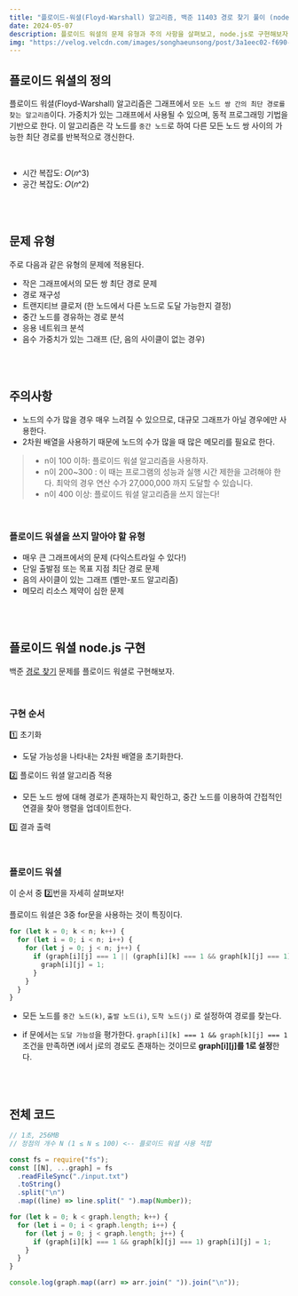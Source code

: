 ```yaml
---
title: "플로이드-워셜(Floyd-Warshall) 알고리즘, 백준 11403 경로 찾기 풀이 (node.js)"
date: 2024-05-07
description: 플로이드 워셜의 문제 유형과 주의 사항을 살펴보고, node.js로 구현해보자.
img: "https://velog.velcdn.com/images/songhaeunsong/post/3a1eec02-f690-481c-bacd-61cd79a176de/image.png"
---
```


## 플로이드 워셜의 정의

플로이드 워셜(Floyd-Warshall) 알고리즘은 그래프에서 `모든 노드 쌍 간의 최단 경로를 찾는 알고리즘`이다.
가중치가 있는 그래프에서 사용될 수 있으며, 동적 프로그래밍 기법을 기반으로 한다.
이 알고리즘은 각 노드를 `중간 노드`로 하여 다른 모든 노드 쌍 사이의 가능한 최단 경로를 반복적으로 갱신한다.

<br />

- 시간 복잡도: 𝑂(𝑛^3)
- 공간 복잡도: 𝑂(𝑛^2)

<br />
<br />

## 문제 유형

주로 다음과 같은 유형의 문제에 적용된다.

- 작은 그래프에서의 모든 쌍 최단 경로 문제
- 경로 재구성
- 트랜지티브 클로저 (한 노드에서 다른 노드로 도달 가능한지 결정)
- 중간 노드를 경유하는 경로 분석
- 응용 네트워크 분석
- 음수 가중치가 있는 그래프 (단, 음의 사이클이 없는 경우)

<br />
<br />

## 주의사항

- 노드의 수가 많을 경우 매우 느려질 수 있으므로, 대규모 그래프가 아닐 경우에만 사용한다.
- 2차원 배열을 사용하기 때문에 노드의 수가 많을 때 많은 메모리를 필요로 한다.

> - n이 100 이하: 플로이드 워셜 알고리즘을 사용하자.
> - n이 200~300 : 이 때는 프로그램의 성능과 실행 시간 제한을 고려해야 한다. 최악의 경우 연산 수가 27,000,000 까지 도달할 수 있습니다.
> - n이 400 이상: 플로이드 워셜 알고리즘을 쓰지 않는다!

<br />

### 플로이드 워셜을 쓰지 말아야 할 유형

- 매우 큰 그래프에서의 문제 (다익스트라일 수 있다!)
- 단일 출발점 또는 목표 지점 최단 경로 문제
- 음의 사이클이 있는 그래프 (벨만-포드 알고리즘)
- 메모리 리소스 제약이 심한 문제

<br />
<br />

## 플로이드 워셜 node.js 구현

백준 [경로 찾기](https://www.acmicpc.net/problem/11403) 문제를 플로이드 워셜로 구현해보자.

<br />

### 구현 순서

1️⃣ 초기화

- 도달 가능성을 나타내는 2차원 배열을 초기화한다.

2️⃣ 플로이드 워셜 알고리즘 적용

- 모든 노드 쌍에 대해 경로가 존재하는지 확인하고, 중간 노드를 이용하여 간접적인 연결을 찾아 행렬을 업데이트한다.

3️⃣ 결과 출력

<br />

### 플로이드 워셜

이 순서 중 2️⃣번을 자세히 살펴보자!

플로이드 워셜은 3중 for문을 사용하는 것이 특징이다.

```js
for (let k = 0; k < n; k++) {
  for (let i = 0; i < n; i++) {
    for (let j = 0; j < n; j++) {
      if (graph[i][j] === 1 || (graph[i][k] === 1 && graph[k][j] === 1)) {
        graph[i][j] = 1;
      }
    }
  }
}
```

- 모든 노드를 `중간 노드(k)`, `출발 노드(i)`, `도착 노드(j)` 로 설정하여 경로를 찾는다.

- if 문에서는 `도달 가능성`을 평가한다.
  `graph[i][k] === 1 && graph[k][j] === 1`조건을 만족하면 i에서 j로의 경로도 존재하는 것이므로 **graph[i][j]를 1로 설정**한다.

<br />
<br />

## 전체 코드

```js
// 1초, 256MB
// 정점의 개수 N (1 ≤ N ≤ 100) <-- 플로이드 워셜 사용 적합

const fs = require("fs");
const [[N], ...graph] = fs
  .readFileSync("./input.txt")
  .toString()
  .split("\n")
  .map((line) => line.split(" ").map(Number));

for (let k = 0; k < graph.length; k++) {
  for (let i = 0; i < graph.length; i++) {
    for (let j = 0; j < graph.length; j++) {
      if (graph[i][k] === 1 && graph[k][j] === 1) graph[i][j] = 1;
    }
  }
}

console.log(graph.map((arr) => arr.join(" ")).join("\n"));
```
